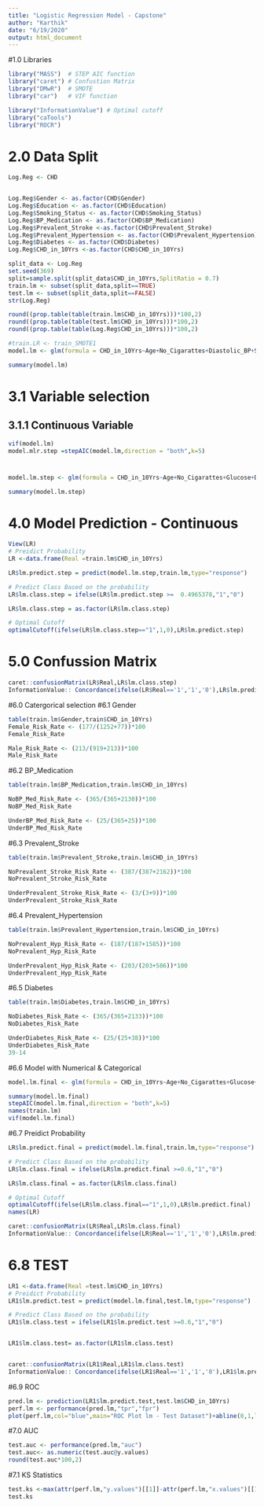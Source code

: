 ---
title: "Logistic Regression Model - Capstone"
author: "Karthik"
date: "6/19/2020"
output: html_document
---

#1.0 Libraries
```{r}
library("MASS")  # STEP AIC function
library("caret") # Confustion Matrix
library("DMwR")  # SMOTE
library("car")   # VIF function 

library("InformationValue") # Optimal cutoff
library("caTools")
library("ROCR")
```



# 2.0 Data Split
```{r}
Log.Reg <- CHD


Log.Reg$Gender <- as.factor(CHD$Gender)
Log.Reg$Education <- as.factor(CHD$Education)
Log.Reg$Smoking_Status <- as.factor(CHD$Smoking_Status)
Log.Reg$BP_Medication <- as.factor(CHD$BP_Medication)
Log.Reg$Prevalent_Stroke <-as.factor(CHD$Prevalent_Stroke)
Log.Reg$Prevalent_Hypertension <- as.factor(CHD$Prevalent_Hypertension)
Log.Reg$Diabetes <- as.factor(CHD$Diabetes)
Log.Reg$CHD_in_10Yrs <-as.factor(CHD$CHD_in_10Yrs)

split_data <- Log.Reg
set.seed(369)
split=sample.split(split_data$CHD_in_10Yrs,SplitRatio = 0.7)
train.lm <- subset(split_data,split==TRUE)
test.lm <- subset(split_data,split==FALSE)
str(Log.Reg)

round((prop.table(table(train.lm$CHD_in_10Yrs)))*100,2)
round((prop.table(table(test.lm$CHD_in_10Yrs)))*100,2)
round((prop.table(table(Log.Reg$CHD_in_10Yrs)))*100,2)
```

```{r}

#train.LR <- train_SMOTE1
model.lm <- glm(formula = CHD_in_10Yrs~Age+No_Cigarattes+Diastolic_BP+Systolic_BP+Total_Choloestrol+BMI+Heart_Rate+Glucose,data=train.lm,family="binomial")

summary(model.lm)

```


# 3.1 Variable selection
## 3.1.1 Continuous Variable
```{r}
vif(model.lm)
model.mlr.step =stepAIC(model.lm,direction = "both",k=5) 
```
#
```{r}

model.lm.step <- glm(formula = CHD_in_10Yrs~Age+No_Cigarattes+Glucose+Diastolic_BP,data=train.lm,family="binomial")

summary(model.lm.step)
```

# 4.0 Model Prediction - Continuous

```{r}
View(LR)
# Preidict Probability
LR <-data.frame(Real =train.lm$CHD_in_10Yrs)

LR$lm.predict.step = predict(model.lm.step,train.lm,type="response")

# Predict Class Based on the probability
LR$lm.class.step = ifelse(LR$lm.predict.step >=  0.4965378,"1","0")

LR$lm.class.step = as.factor(LR$lm.class.step)

# Optimal Cutoff
optimalCutoff(ifelse(LR$lm.class.step=="1",1,0),LR$lm.predict.step)

```


# 5.0 Confussion Matrix
```{r}
caret::confusionMatrix(LR$Real,LR$lm.class.step)
InformationValue:: Concordance(ifelse(LR$Real=='1','1','0'),LR$lm.predict.step)
```

#6.0 Catergorical selection
#6.1 Gender

```{r}
table(train.lm$Gender,train$CHD_in_10Yrs)
Female_Risk_Rate <- (177/(1252+77))*100
Female_Risk_Rate

Male_Risk_Rate <- (213/(919+213))*100
Male_Risk_Rate
```

#6.2 BP_Medication
```{r}
table(train.lm$BP_Medication,train.lm$CHD_in_10Yrs)

NoBP_Med_Risk_Rate <- (365/(365+2130))*100
NoBP_Med_Risk_Rate

UnderBP_Med_Risk_Rate <- (25/(365+25))*100
UnderBP_Med_Risk_Rate

```



#6.3 Prevalent_Stroke

```{r}
table(train.lm$Prevalent_Stroke,train.lm$CHD_in_10Yrs)

NoPrevalent_Stroke_Risk_Rate <- (387/(387+2162))*100
NoPrevalent_Stroke_Risk_Rate

UnderPrevalent_Stroke_Risk_Rate <- (3/(3+9))*100
UnderPrevalent_Stroke_Risk_Rate

```

#6.4 Prevalent_Hypertension
```{r}
table(train.lm$Prevalent_Hypertension,train.lm$CHD_in_10Yrs)

NoPrevalent_Hyp_Risk_Rate <- (187/(187+1585))*100
NoPrevalent_Hyp_Risk_Rate

UnderPrevalent_Hyp_Risk_Rate <- (203/(203+586))*100
UnderPrevalent_Hyp_Risk_Rate

```


#6.5 Diabetes
```{r}

table(train.lm$Diabetes,train.lm$CHD_in_10Yrs)

NoDiabetes_Risk_Rate <- (365/(365+2133))*100
NoDiabetes_Risk_Rate

UnderDiabetes_Risk_Rate <- (25/(25+38))*100
UnderDiabetes_Risk_Rate
39-14

```

#6.6  Model with Numerical & Categorical
```{r}

model.lm.final <- glm(formula = CHD_in_10Yrs~Age+No_Cigarattes+Glucose+Systolic_BP+Prevalent_Hypertension,data=train.lm,family="binomial")

summary(model.lm.final)
stepAIC(model.lm.final,direction = "both",k=5) 
names(train.lm)
vif(model.lm.final)
```
#6.7 Preidict Probability
```{r}

LR$lm.predict.final = predict(model.lm.final,train.lm,type="response")

# Predict Class Based on the probability
LR$lm.class.final = ifelse(LR$lm.predict.final >=0.6,"1","0")

LR$lm.class.final = as.factor(LR$lm.class.final)

# Optimal Cutoff
optimalCutoff(ifelse(LR$lm.class.final=="1",1,0),LR$lm.predict.final)
names(LR)

caret::confusionMatrix(LR$Real,LR$lm.class.final)
InformationValue:: Concordance(ifelse(LR$Real=='1','1','0'),LR$lm.predict.final)
```

# 6.8 TEST

```{r}

LR1 <-data.frame(Real =test.lm$CHD_in_10Yrs)
# Preidict Probability
LR1$lm.predict.test = predict(model.lm.final,test.lm,type="response")

# Predict Class Based on the probability
LR1$lm.class.test = ifelse(LR1$lm.predict.test >=0.6,"1","0")


LR1$lm.class.test= as.factor(LR1$lm.class.test)


caret::confusionMatrix(LR1$Real,LR1$lm.class.test)
InformationValue:: Concordance(ifelse(LR1$Real=='1','1','0'),LR1$lm.predict.test)
```

#6.9 ROC

```{r}
pred.lm <- prediction(LR1$lm.predict.test,test.lm$CHD_in_10Yrs)
perf.lm <- performance(pred.lm,"tpr","fpr")
plot(perf.lm,col="blue",main="ROC Plot lm - Test Dataset")+abline(0,1,lty=8,col="red")
```

#7.0 AUC

```{r}
test.auc <- performance(pred.lm,"auc")
test.auc<- as.numeric(test.auc@y.values)
round(test.auc*100,2)
```

#7.1 KS Statistics
```{r} 
test.ks <-max(attr(perf.lm,"y.values")[[1]]-attr(perf.lm,"x.values")[[1]])
test.ks
```



